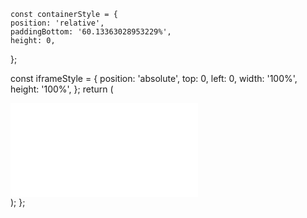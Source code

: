     const containerStyle = {
    position: 'relative',
    paddingBottom: '60.13363028953229%',
    height: 0,
  };

  const iframeStyle = {
    position: 'absolute',
    top: 0,
    left: 0,
    width: '100%',
    height: '100%',
  };
    return (
    <div style={containerStyle}>
      <iframe
        src={src}
        frameBorder="0"
        allow="fullscreen; webkitallowfullscreen; mozallowfullscreen"
        style={iframeStyle}
        title="Loom Embed"
      ></iframe>
    </div>
  );
};